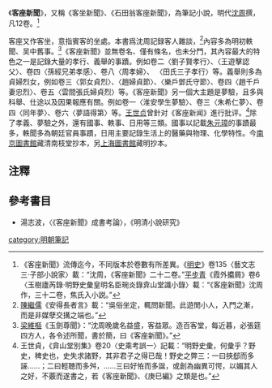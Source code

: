 《'''客座新聞'''》，又稱《客坐新聞》、《石田翁客座新聞》，為筆記小說，明代[[沈周|沈周]]撰，凡12卷。<ref>《客座新聞》流傳迄今，不同版本於卷數有所差異。《[[明史|明史]]》卷135〈藝文志三‧子部小說家〉載：“沈周，《客座新聞》二十二卷。”[[平步青|平步青]]《霞外攟屑》卷6〈玉樹廬芮錄‧明野史彙皇明名臣琬炎錄弇山堂識小錄〉載：“《客座新聞》沈周作，三十二卷，焦氏入小説。”</ref>

客座又作客坐，意指賓客的坐處。本書爲沈周記録客人雜談，<ref>[[陳繼儒|陳繼儒]]《安得長者言》載：“吳俗坐定，輒問新聞。此遊閒小人，入門之漸，而是非媒孽交搆之端也。”</ref>內容多為明初軼聞、吴中舊事。<ref>[[梁維樞|梁維樞]]《玉劍尊聞》：“沈周晚歲名益盛，客益眾。造百客堂，每近暮，必張筵四方人，各令述所聞，書於簡，曰《客座新聞》。”</ref>《客座新聞》並無卷名、僅有條名，也未分門，其內容最大的特色之一是記錄大量的孝行、義舉的事蹟。例如卷二〈劉子賢孝行〉、〈王遊擊認父〉、卷四〈孫經兄弟孝感〉、卷八〈周孝婦〉、
〈田氏三子孝行〉等。義舉則多為貞婦烈女，例如卷三〈郭女貞烈〉、〈趙婦貞節〉、〈樂戶鄧氏守節〉、卷四〈趙千戶妻忠烈〉、卷五〈雲間張氏婦貞烈〉等。《客座新聞》另一個大主題是夢驗，且多與科舉、仕途以及因果報應有關。例如卷一〈淮安學生夢驗〉、卷三〈朱希仁夢〉、卷四〈同年夢〉、卷六〈夢語得第〉等。[[王世贞|王世贞]]曾針对《客座新闻》進行批评。<ref>王世貞，《弇山堂別集》卷20〈史乘考誤一〉記載：“明野史彚，何彚乎？野史，稗史也，史失求諸野，其非君子之得已哉！野史之弊三：一曰挾郄而多誣……；二曰輕聴而多舛，……三曰好恠而多誕，或創為幽異可愕，以媚其人之好，不覈而遂書之，若《客座新聞》、《庚巳編》之類是也。”</ref>除了孝義、夢驗之外，還有國事、軼事、日用等三類。國事以記載[[朱元璋|朱元璋]]的事蹟最多，軼聞多為朝廷官員事蹟，日用主要記錄生活上的醫藥與物理、化學特性。今[[南京圖書館|南京圖書館]]藏清南枝堂抄本，另[[上海圖書館|上海圖書館]]藏明抄本。

==注釋==
{{reflist}}

==參考書目==
*湯志波，〈《客座新聞》成書考論〉，《明清小說研究》

[[category:明朝筆記|category:明朝筆記]]